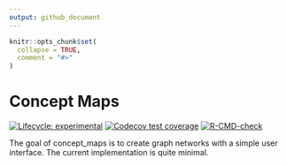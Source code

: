 ```yaml
---
output: github_document
---
```


<!-- README.md is generated from README.Rmd. Please edit that file -->

```r
knitr::opts_chunk$set(
  collapse = TRUE,
  comment = "#>"
)
```

# Concept Maps

<!-- badges: start -->
[![Lifecycle: experimental](https://img.shields.io/badge/lifecycle-experimental-orange.svg)](https://lifecycle.r-lib.org/articles/stages.html#experimental)
[![Codecov test coverage](https://codecov.io/gh/JamesHWade/concept_maps/branch/main/graph/badge.svg)](https://app.codecov.io/gh/JamesHWade/concept_maps?branch=main)
[![R-CMD-check](https://github.com/JamesHWade/concept_maps/workflows/R-CMD-check/badge.svg)](https://github.com/JamesHWade/concept_maps/actions)
<!-- badges: end -->

The goal of concept_maps is to create graph networks with a simple user interface. The current implementation is quite minimal.

